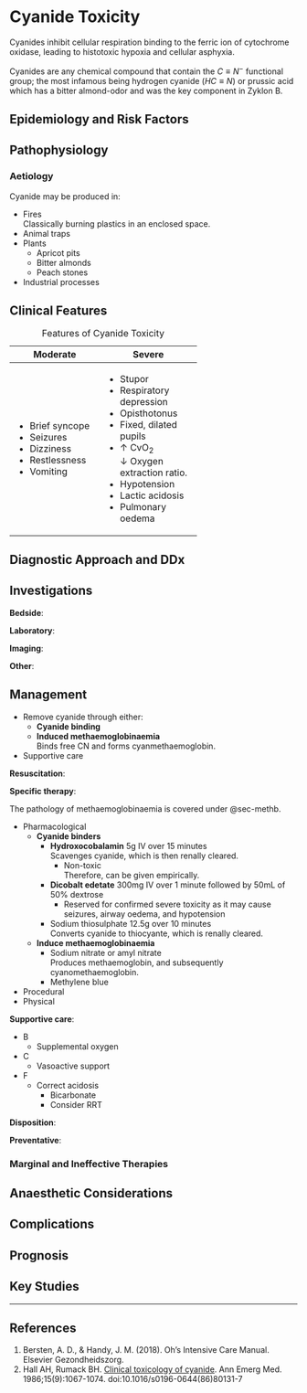 # Cyanide Toxicity {#sec-cyanide}

Cyanides inhibit cellular respiration binding to the ferric ion of cytochrome oxidase, leading to histotoxic hypoxia and cellular asphyxia.

:::column-margin
Cyanides are any chemical compound that contain the $C \equiv N^-$ functional group; the most infamous being hydrogen cyanide ($HC \equiv N$) or prussic acid which has a bitter almond-odor and was the key component in Zyklon B.
:::


## Epidemiology and Risk Factors

## Pathophysiology


### Aetiology

Cyanide may be produced in:

* Fires\
Classically burning plastics in an enclosed space.
* Animal traps
* Plants
	* Apricot pits
	* Bitter almonds
	* Peach stones
* Industrial processes


## Clinical Features

: Features of Cyanide Toxicity

+-----------------+----------------------------+
| Moderate        | Severe                     |
+=================+============================+
| * Brief syncope | * Stupor                   |
| * Seizures      | * Respiratory depression   |
| * Dizziness     | * Opisthotonus             |
| * Restlessness  | * Fixed, dilated pupils    |
| * Vomiting      | * ↑ CvO~2~\                |
|                 | ↓ Oxygen extraction ratio. |
|                 | * Hypotension              |
|                 | * Lactic acidosis          |
|                 | * Pulmonary oedema         |
+-----------------+----------------------------+


## Diagnostic Approach and DDx

## Investigations

**Bedside**:

**Laboratory**:

**Imaging**:

**Other**:

## Management

:::priority
* Remove cyanide through either:
	* **Cyanide binding**
	* **Induced methaemoglobinaemia**\
	Binds free CN and forms cyanmethaemoglobin.
* Supportive care
:::

**Resuscitation**:


**Specific therapy**:

:::column-margin
The pathology of methaemoglobinaemia is covered under @sec-methb.
:::

* Pharmacological
	* **Cyanide binders**
		* **Hydroxocobalamin** 5g IV over 15 minutes\
		Scavenges cyanide, which is then renally cleared.
			* Non-toxic\
			Therefore, can be given empirically.
		* **Dicobalt edetate** 300mg IV over 1 minute followed by 50mL of 50% dextrose
			* Reserved for confirmed severe toxicity as it may cause seizures, airway oedema, and hypotension
		* Sodium thiosulphate 12.5g over 10 minutes\
		Converts cyanide to thiocyante, which is renally cleared.
	* **Induce methaemoglobinaemia**
		* Sodium nitrate or amyl nitrate\
		Produces methaemoglobin, and subsequently cyanomethaemoglobin.
		* Methylene blue
* Procedural
* Physical

**Supportive care**:

* B
	* Supplemental oxygen
* C
	* Vasoactive support
* F
	* Correct acidosis
		* Bicarbonate
		* Consider RRT


**Disposition**:

**Preventative**:


### Marginal and Ineffective Therapies

## Anaesthetic Considerations

## Complications

## Prognosis

## Key Studies


---

## References

1. Bersten, A. D., & Handy, J. M. (2018). Oh’s Intensive Care Manual. Elsevier Gezondheidszorg.
1. Hall AH, Rumack BH. [Clinical toxicology of cyanide](https://pubmed.ncbi.nlm.nih.gov/3526995/). Ann Emerg Med. 1986;15(9):1067-1074. doi:10.1016/s0196-0644(86)80131-7
